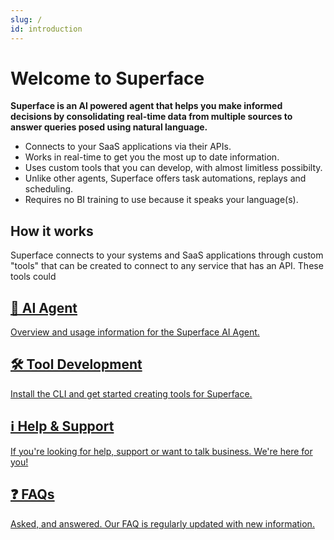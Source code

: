 ```yaml
---
slug: /
id: introduction
---
```



# Welcome to Superface

**Superface is an AI powered agent that helps you make informed decisions by consolidating real-time data from multiple sources to answer queries posed using natural language.**

- Connects to your SaaS applications via their APIs.
- Works in real-time to get you the most up to date information.
- Uses custom tools that you can develop, with almost limitless possibilty.
- Unlike other agents, Superface offers task automations, replays and scheduling.
- Requires no BI training to use because it speaks your language(s).

## How it works

Superface connects to your systems and SaaS applications through custom "tools" that can be created to connect to any service that has an API. These tools could

<section className="row">
  <article className="col col--6 margin-bottom--sm">
    <a
      href="/docs/agent"
      className="card padding--lg cardContainer_node_modules-@docusaurus-theme-classic-lib-theme-DocCard-styles-module"
    >
      <h2>🤖 AI Agent</h2>
      <p>Overview and usage information for the Superface AI Agent.</p>
    </a>
  </article>
  <article className="col col--6 margin-bottom--sm">
    <a
      href="/docs/develop"
      className="card padding--lg cardContainer_node_modules-@docusaurus-theme-classic-lib-theme-DocCard-styles-module"
    >
      <h2>🛠️ Tool Development</h2>
      <p>Install the CLI and get started creating tools for Superface.</p>
    </a>
  </article>
</section>

<section className="row">
  <article className="col col--6 margin-bottom--sm">
    <a
      href="/docs/support"
      className="card padding--lg cardContainer_node_modules-@docusaurus-theme-classic-lib-theme-DocCard-styles-module"
    >
      <h2>ℹ️ Help & Support</h2>
      <p>
        If you're looking for help, support or want to talk business. We're here
        for you!
      </p>
    </a>
  </article>
  <article className="col col--6 margin-bottom--sm">
    <a
      href="/docs/faq"
      className="card padding--lg cardContainer_node_modules-@docusaurus-theme-classic-lib-theme-DocCard-styles-module"
    >
      <h2>❓ FAQs</h2>
      <p>
        Asked, and answered. Our FAQ is regularly updated with new information.
      </p>
    </a>
  </article>
</section>
